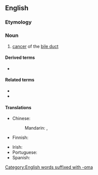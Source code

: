 ==English==

===Etymology===
{{prefix|en|cholangio|carcinoma}}

===Noun===
{{wikipedia}}
{{en-noun|s|cholangiocarcinomata}}

# {{lb|en|pathology}} [[cancer]] of the [[bile duct]]

====Derived terms====
* {{l|en|hepatocholangiocarcinoma}}

====Related terms====
* {{l|en|cholangiocarcinogenesis}}
* {{l|en|cholangiocyte}}

====Translations====
{{trans-top|pathology: cancer of the bile duct}}
* Chinese:
*: Mandarin: {{t|cmn|膽管癌}}, {{t|cmn|胆管癌|tr=dǎnguǎn'ái}}
* Finnish: {{t|fi|sappitiesyöpä}}
{{trans-mid}}
* Irish: {{t|ga|ailse dhucht an domlais|f}}
* Portuguese: {{t|pt|colangiocarcinoma|m}}
* Spanish: {{t|es|colangiocarcinoma}}
{{trans-bottom}}

[[Category:English words suffixed with -oma]]